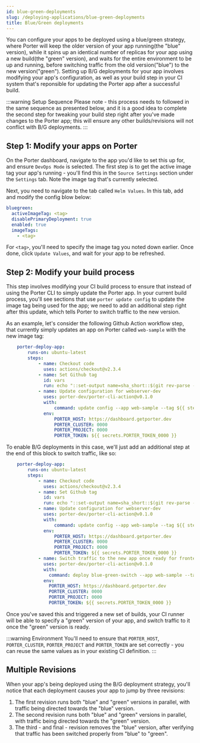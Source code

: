 ```yaml
---
id: blue-green-deployments
slug: /deploying-applications/blue-green-deployments
title: Blue/Green deployments
---
```


You can configure your apps to be deployed using a blue/green strategy, where Porter will keep the older version of your app running(the "blue" version), while it spins up an identical number of replicas for your app using a new build(the "green" version), and waits for the entire environment to be up and running, before switching traffic from the old version("blue") to the new version("green"). Setting up B/G deployments for your app involves modifying your app's configuration, as well as your build step in your CI system that's reponsible for updating the Porter app after a successful build.

:::warning Setup Sequence
Please note - this process needs to followed in the same sequence as presented below, and it is a good idea to complete the second step for tweaking your build step right after you've made changes to the Porter app; this will ensure any other builds/revisions will not conflict with B/G deployments.
:::

## Step 1: Modify your apps on Porter

On the Porter dashboard, navigate to the app you'd like to set this up for, and ensure `DevOps Mode` is selected. The first step is to get the active image tag your app's running - you'll find this in the `Source Settings` section under the `Settings` tab. Note the image tag that's currently selected.

Next, you need to navigate to the tab called `Helm Values`. In this tab, add and modify the config blow below:

```yaml
bluegreen:
  activeImageTag: <tag>
  disablePrimaryDeployment: true
  enabled: true
  imageTags:
    - <tag>
```

For `<tag>`, you'll need to specify the image tag you noted down earlier. Once done, click `Update Values`, and wait for your app to be refreshed.

## Step 2: Modify your build process

This step involves modifying your CI build process to ensure that instead of using the Porter CLI to simply update the Porter app. In your current build process, you'll see sections that use `porter update config` to update the image tag being used for the app; we need to add an additional step right after this update, which tells Porter to switch traffic to the new version. 

As an example, let's consider the following Github Action workflow step, that currently simply updates an app on Porter called `web-sample` with the new image tag:

```yaml
    porter-deploy-app:
        runs-on: ubuntu-latest
        steps:
            - name: Checkout code
              uses: actions/checkout@v2.3.4
            - name: Set Github tag
              id: vars
              run: echo "::set-output name=sha_short::$(git rev-parse --short HEAD)"
            - name: Update configuration for webserver-dev
              uses: porter-dev/porter-cli-action@v0.1.0
              with:
                  command: update config --app web-sample --tag ${{ steps.vars.outputs.sha_short }} --stream
              env:
                  PORTER_HOST: https://dashboard.getporter.dev
                  PORTER_CLUSTER: 0000
                  PORTER_PROJECT: 0000
                  PORTER_TOKEN: ${{ secrets.PORTER_TOKEN_0000 }}
```

To enable B/G deployments in this case, we'll just add an additional step at the end of this block to switch traffic, like so:

```yaml
    porter-deploy-app:
        runs-on: ubuntu-latest
        steps:
            - name: Checkout code
              uses: actions/checkout@v2.3.4
            - name: Set Github tag
              id: vars
              run: echo "::set-output name=sha_short::$(git rev-parse --short HEAD)"
            - name: Update configuration for webserver-dev
              uses: porter-dev/porter-cli-action@v0.1.0
              with:
                  command: update config --app web-sample --tag ${{ steps.vars.outputs.sha_short }} --stream
              env:
                  PORTER_HOST: https://dashboard.getporter.dev
                  PORTER_CLUSTER: 0000
                  PORTER_PROJECT: 0000
                  PORTER_TOKEN: ${{ secrets.PORTER_TOKEN_0000 }}
            - name: Switch traffic to the new app once ready for frontend-dev
              uses: porter-dev/porter-cli-action@v0.1.0
              with:
                command: deploy blue-green-switch --app web-sample --tag ${{ steps.vars.outputs.sha_short }}
              env:
                PORTER_HOST: https://dashboard.getporter.dev
                PORTER_CLUSTER: 0000
                PORTER_PROJECT: 0000
                PORTER_TOKEN: ${{ secrets.PORTER_TOKEN_0000 }}
```

Once you've saved this and triggered a new set of builds, your CI runner will be able to specify a "green" version of your app, and switch traffic to it once the "green" version is ready. 

:::warning Environment
You'll need to ensure that `PORTER_HOST`, `PORTER_CLUSTER`, `PORTER_PROJECT` and `PORTER_TOKEN` are set correctly - you can reuse the same values as in your existing CI definition. 
:::

## Multiple Revisions

When your app's being deployed using the B/G deployment strategy, you'll notice that each deployment causes your app to jump by three revisions:

1. The first revision runs both "blue" and "green" versions in parallel, with traffic being directed towards the "blue" version.
2. The second revision runs both "blue" and "green" versions in parallel, with traffic being directed towards the "green" version.
3. The third - and final - revision removes the "blue" version, after verifying that traffic has been switched properly from "blue" to "green".